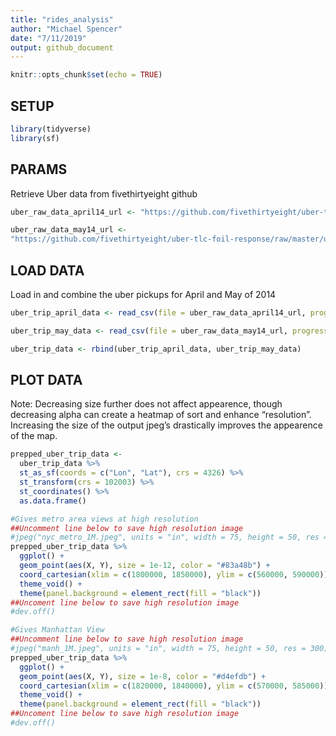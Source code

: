 ```yaml
---
title: "rides_analysis"
author: "Michael Spencer"
date: "7/11/2019"
output: github_document
---
```


```r
knitr::opts_chunk$set(echo = TRUE)
```

## SETUP
```r
library(tidyverse)
library(sf)
```

## PARAMS

Retrieve Uber data from fivethirtyeight github
```r
uber_raw_data_april14_url <- "https://github.com/fivethirtyeight/uber-tlc-foil-response/raw/master/uber-trip-data/uber-raw-data-apr14.csv"

uber_raw_data_may14_url <-
"https://github.com/fivethirtyeight/uber-tlc-foil-response/raw/master/uber-trip-data/uber-raw-data-may14.csv"
```

## LOAD DATA

Load in and combine the uber pickups for April and May of 2014
```r
uber_trip_april_data <- read_csv(file = uber_raw_data_april14_url, progress = TRUE)

uber_trip_may_data <- read_csv(file = uber_raw_data_may14_url, progress = TRUE)
```

```r
uber_trip_data <- rbind(uber_trip_april_data, uber_trip_may_data)
```

## PLOT DATA

Note: Decreasing size further does not affect appearence, though decreasing alpha can create a heatmap of sort and enhance "resolution". Increasing the size of the output jpeg's drastically improves the appearence of the map.
```r
prepped_uber_trip_data <-
  uber_trip_data %>% 
  st_as_sf(coords = c("Lon", "Lat"), crs = 4326) %>%
  st_transform(crs = 102003) %>% 
  st_coordinates() %>% 
  as.data.frame()

#Gives metro area views at high resolution
##Uncomment line below to save high resolution image
#jpeg("nyc_metro_1M.jpeg", units = "in", width = 75, height = 50, res = 300)
prepped_uber_trip_data %>% 
  ggplot() +
  geom_point(aes(X, Y), size = 1e-12, color = "#83a48b") +
  coord_cartesian(xlim = c(1800000, 1850000), ylim = c(560000, 590000)) +
  theme_void() +
  theme(panel.background = element_rect(fill = "black"))
##Uncoment line below to save high resolution image
#dev.off()

#Gives Manhattan View
##Uncomment line below to save high resolution image
#jpeg("manh_1M.jpeg", units = "in", width = 75, height = 50, res = 300)
prepped_uber_trip_data %>% 
  ggplot() +
  geom_point(aes(X, Y), size = 1e-8, color = "#d4efdb") +
  coord_cartesian(xlim = c(1820000, 1840000), ylim = c(570000, 585000)) +
  theme_void() +
  theme(panel.background = element_rect(fill = "black"))
##Uncoment line below to save high resolution image
#dev.off()
```

